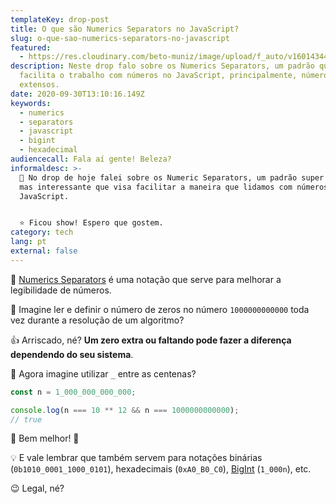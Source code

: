 ```yaml
---
templateKey: drop-post
title: O que são Numerics Separators no JavaScript?
slug: o-que-sao-numerics-separators-no-javascript
featured:
  - https://res.cloudinary.com/beto-muniz/image/upload/f_auto/v1601434483/Titulo_Image_Site_mj5mbf.jpg
description: Neste drop falo sobre os Numerics Separators, um padrão que
  facilita o trabalho com números no JavaScript, principalmente, números
  extensos.
date: 2020-09-30T13:10:16.149Z
keywords:
  - numerics
  - separators
  - javascript
  - bigint
  - hexadecimal
audiencecall: Fala aí gente! Beleza?
informaldesc: >-
  🔢 No drop de hoje falei sobre os Numeric Separators, um padrão super simples,
  mas interessante que visa facilitar a maneira que lidamos com números no
  JavaScript. 


  ⭐️ Ficou show! Espero que gostem.
category: tech
lang: pt
external: false
---
```


<Drop>

🔢 [Numerics Separators](https://github.com/tc39/proposal-numeric-separator) é uma notação que serve para melhorar a legibilidade de números.

🤯 Imagine ler e definir o número de zeros no número `1000000000000` toda vez durante a resolução de um algoritmo? 

👍 Arriscado, né? **Um zero extra ou faltando pode fazer a diferença dependendo do seu sistema**.

🤔 Agora imagine utilizar `_` entre as centenas?

```javascript
const n = 1_000_000_000_000;

console.log(n === 10 ** 12 && n === 1000000000000); 
// true
```

🤩 Bem melhor! 🤩

💡 E vale lembrar que também servem para notações binárias (`0b1010_0001_1000_0101`), hexadecimais (`0xA0_B0_C0`), [BigInt](https://betomuniz.com/drops/bigint-no-javascript) (`1_000n`), etc.

😉 Legal, né? 

</Drop>